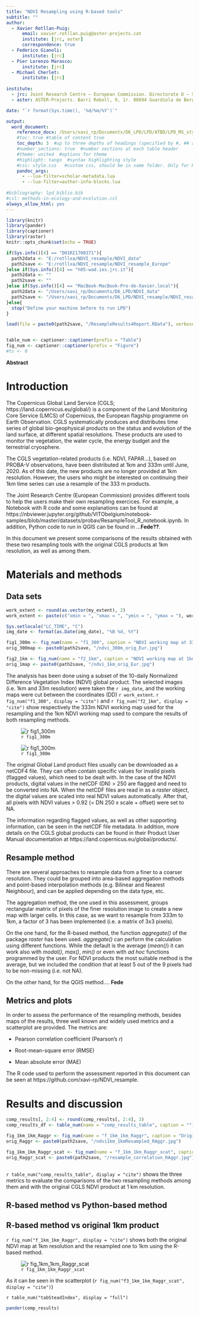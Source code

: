 ```yaml
---
title: "NDVI Resampling using R-based tools"
subtitle: ""
author:
  - Xavier Rotllan-Puig:
      email: xavier.rotllan.puig@aster-projects.cat
      institute: [jrc, aster]
      correspondence: true
  - Federico Gianoli:
      institute: [jrc]
  - Pier Lorenzo Marasco:
      institute: [jrc]
  - Michael Cherlet:
      institute: [jrc]
 
institute:
  - jrc: Joint Research Centre – European Commission. Directorate D – Sustainable Resources. Unit D6 – Knowledge for Sustainable Development & Food Security Unit. Via Enrico Fermi 2749. I-21027 Ispra (VA), ITALY
  - aster: ASTER-Projects. Barri Reboll, 9, 1r. 08694 Guardiola de Berguedà (Barcelona), SPAIN

date: "`r format(Sys.time(), '%d/%m/%Y')`"

output: 
  word_document:
    reference_docx: /Users/xavi_rp/Documents/D6_LPD/LPD/ATBD/LPD_MS_styles.docx
    #toc: true #table of content true
    toc_depth: 3  #up to three depths of headings (specified by #, ## and ###)
    #number_sections: true  #number sections at each table header
    #theme: united  #options for theme
    #highlight: tango  #syntax highlighting style
    #css: style.css   #custom css, should be in same folder. Only for HTML
    pandoc_args:
      - --lua-filter=scholar-metadata.lua
      - --lua-filter=author-info-blocks.lua
      
#bibliography: lpd_biblio.bib
#csl: methods-in-ecology-and-evolution.csl
always_allow_html: yes
---
```


```r
library(knitr)
library(pander)
library(captioner)
library(raster)
knitr::opts_chunk$set(echo = TRUE)

```

```r
if(Sys.info()[4] == "D01RI1700371"){
  path2data <- "E:/rotllxa/NDVI_resample/NDVI_data"
  path2save <- "E:/rotllxa/NDVI_resample/NDVI_resample_Europe"
}else if(Sys.info()[4] == "h05-wad.ies.jrc.it"){
  path2data <- ""
  path2save <- ""
}else if(Sys.info()[4] == "MacBook-MacBook-Pro-de-Xavier.local"){
  path2data <- "/Users/xavi_rp/Documents/D6_LPD/NDVI_data"
  path2save <- "/Users/xavi_rp/Documents/D6_LPD/NDVI_resample/NDVI_resample_Europe"
}else{
  stop("Define your machine before to run LPD")
}

load(file = paste0(path2save, "/ResampleResults4Report.RData"), verbose = FALSE)


table_num <- captioner::captioner(prefix = "Table")
fig_num <- captioner::captioner(prefix = "Figure")
#ts <- 0
```


**Abstract**



# Introduction

The Copernicus Global Land Service (CGLS; https://land.copernicus.eu/global/) is a component of the Land Monitoring Core Service (LMCS) of Copernicus, the European flagship programme on Earth Observation. CGLS systematically produces and distributes time series of global bio-geophysical products on the status and evolution of the land surface, at different spatial resolutions. These products are used to monitor the vegetation, the water cycle, the energy budget and the terrestrial cryosphere. 

The CGLS vegetation-related products (i.e. NDVI, FAPAR...), based on PROBA-V observations, have been distributed at 1km and 333m until June, 2020. As of this date, the new products are no longer provided at 1km resolution. However, the users who might be interested on continuing their 1km time series can use a resample of the 333 m products.

The Joint Research Centre (European Commission) provides different tools to help the users make their own resampling exercices. For example, a Notebook with R code and some explanations can be found at https://nbviewer.jupyter.org/github/VITObelgium/notebook-samples/blob/master/datasets/probav/ResampleTool_R_notebook.ipynb. In addition, Python code to run in QGIS can be found in ...**Fede??**.

In this document we present some comparisons of the results obtained with these two resampling tools with the original CGLS products at 1km resolution, as well as among them. 



# Materials and methods

## Data sets

```r
work_extent <- round(as.vector(my_extent), 2)
work_extent <- paste(c("xmin = ", "xmax = ", "ymin = ", "ymax = "), work_extent)

Sys.setlocale("LC_TIME", "C")
img_date <- format(as.Date(img_date), "%B %d, %Y")

fig1_300m <- fig_num(name = "f1_300", caption = "NDVI working map at 333m resolution")
orig_300map <- paste0(path2save, "/ndvi_300m_orig_Eur.jpg")

fig2_1km <- fig_num(name = "f2_1km", caption = "NDVI working map at 1km resolution used to evaluate the rersampled map")
orig_1map <- paste0(path2save, "/ndvi_1km_orig_Eur.jpg")

```

The analysis has been done using a subset of the 10-daily Normalized Difference Vegetation Index (NDVI) global product. The selected images (i.e. 1km and 33m resolution) were taken the `r img_date`, and the working maps were cut between the coordinates (DD) `r work_extent`. `r fig_num("f1_300", display = "cite")` and `r fig_num("f2_1km", display = "cite")` show respectively the 333m NDVI working map used for the resampling and the 1km NDVI working map used to compare the results of both resampling methods.


![`r fig1_300m`](`r orig_300map`)


![`r fig1_300m`](`r orig_300map`)



The original Global Land product files usually can be downloaded as a netCDF4 file. They can often contain specific values for invalid pixels (flagged values), which need to be dealt with. In the case of the NDVI products, digital values in the netCDF (DN) > 250 are flagged and need to be converted into NA. When the netCDF files are read in as a *raster* object, the digital values are scaled into real NDVI values automatically. After that, all pixels with NDVI values > 0.92 (= DN 250 x scale + offset) were set to NA.

The information regarding flagged values, as well as other supporting information, can be seen in the netCDF file metadata. In addition, more details on the CGLS global products can be found in their Product User Manual documentation at https://land.copernicus.eu/global/products/. 



## Resample method

There are several approaches to resample data from a finer to a coarser resolution. They could be grouped into area-based aggregation methods and point-based interpolation methods (e.g. Bilinear and Nearest Neighbour), and can be applied depending on the data type, etc.

The aggregation method, the one used in this assessment, groups rectangular matrix of pixels of the finer resolution image to create a new map with larger cells. In this case, as we want to resample from 333m to 1km, a factor of 3 has been implemented (i.e. a matrix of 3x3 pixels).

On the one hand, for the R-based method, the function *aggregate()* of the package *raster* has been used. *aggregate()* can perform the calculation using different functions. While the default is the average (*mean()*) it can work also with *modal()*, *max()*, *min()* or even with *ad hoc* functions programmed by the user. For NDVI products the most suitable method is the average, but we included the condition that at least 5 out of the 9 pixels had to be non-missing (i.e. not NA).

On the other hand, for the QGIS method.... **Fede**


## Metrics and plots

In order to assess the performance of the resampling methods, besides maps of the results, three well known and widely used metrics and a scatterplot are provided. The metrics are:

* Pearson correlation coefficient (Pearson's *r*)

* Root-mean-square error (RMSE)

* Mean absolute error (MAE) 


The R code used to perform the assessment reported in this document can be seen at https://github.com/xavi-rp/NDVI_resample.



# Results and discussion

```r
comp_results[, 2:4] <- round(comp_results[, 2:4], 3)
comp_results_df <- table_num(name = "comp_results_table", caption = "")

fig_1km_1km_Raggr <- fig_num(name = "f_1km_1km_Raggr", caption = "Original NDVI map at 1km resolution and the resampled one using the R-based method")
orig_Raggr <- paste0(path2save, "/ndvi1km_1kmResampled_RAggr.jpg")

fig_1km_1km_Raggr_scat <- fig_num(name = "f_1km_1km_Raggr_scat", caption = "")
orig_Raggr_scat <- paste0(path2save, "/resample_correlation_RAggr.jpg")



```

`r table_num("comp_results_table", display = "cite")` shows the three metrics to evaluate the comparisons of the two resampling methods among them and with the original CGLS NDVI product at 1 km resolution.

## R-based method vs Python-based method




## R-based method vs original 1km product

`r fig_num("f_1km_1km_Raggr", display = "cite")` shows both the original NDVI map at 1km resolution and the resampled one to 1km using the R-based method. 

![`r fig_1km_1km_Raggr_scat`](`r orig_Raggr_scat`)

As it can be seen in the scatterplot (`r fig_num("f3_1km_1km_Raggr_scat", display = "cite")`)




`r table_num("tabSteadIndex", display = "full")`
```r
pander(comp_results)
```
&nbsp;






